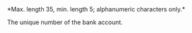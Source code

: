 <ResponseField name="AccountNumber" type="string" >  
*Max. length 35, min. length 5; alphanumeric characters only.*

The unique number of the bank account.
</ResponseField>